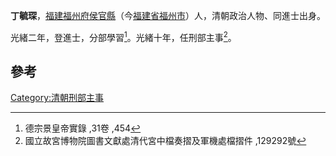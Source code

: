 '''丁毓琛'''，[[福建|福建]][[福州府|福州府]][[侯官縣|侯官縣]]（今[[福建省|福建省]][[福州市|福州市]]）人，清朝政治人物、同進士出身。

光緒二年，登進士，分部學習<ref>德宗景皇帝實錄 ,31卷 ,454</ref>。光緒十年，任刑部主事<ref>國立故宮博物院圖書文獻處清代宮中檔奏摺及軍機處檔摺件 ,129292號</ref>。

==參考==
{{reflist}}
{{清朝人物小作品}}
{{光緒二年丙子恩科殿試金榜}}
{{DEFAULTSORT:Ding丁}}

[[Category:清朝刑部主事|Category:清朝刑部主事]]